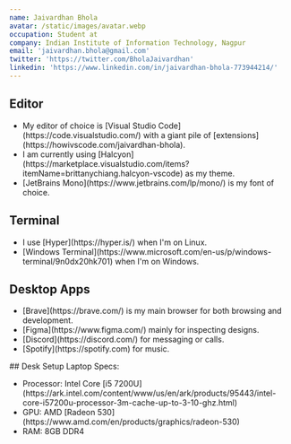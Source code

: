 ```yaml
---
name: Jaivardhan Bhola
avatar: /static/images/avatar.webp
occupation: Student at 
company: Indian Institute of Information Technology, Nagpur
email: 'jaivardhan.bhola@gmail.com'
twitter: 'https://twitter.com/BholaJaivardhan'
linkedin: 'https://www.linkedin.com/in/jaivardhan-bhola-773944214/'
---
```


## Editor

<ul>
  <li>
    My editor of choice is [Visual Studio Code](https://code.visualstudio.com/) with a giant pile of
    [extensions](https://howivscode.com/jaivardhan-bhola).
  </li>
  <li>
    I am currently using
    [Halcyon](https://marketplace.visualstudio.com/items?itemName=brittanychiang.halcyon-vscode) as my
    theme.
  </li>
  <li>
    [JetBrains Mono](https://www.jetbrains.com/lp/mono/) is my font of choice.
  </li>
</ul>

## Terminal

<ul>
  <li>I use [Hyper](https://hyper.is/) when I'm on Linux.</li>
  <li>
    [Windows Terminal](https://www.microsoft.com/en-us/p/windows-terminal/9n0dx20hk701) when I'm on
    Windows.
  </li>
</ul>

## Desktop Apps

<ul>
  <li>[Brave](https://brave.com/) is my main browser for both browsing and development.</li>
  <li>[Figma](https://www.figma.com/) mainly for inspecting designs.</li>
  <li>
    [Discord](https://discord.com/) for messaging or calls.
  </li>
  <li>[Spotify](https://spotify.com) for music.</li>
</ul>
## Desk Setup
  Laptop Specs:
  <ul>
    <li>
      Processor: Intel Core [i5
      7200U](https://ark.intel.com/content/www/us/en/ark/products/95443/intel-core-i57200u-processor-3m-cache-up-to-3-10-ghz.html)
    </li>
    <li>
      GPU: AMD [Radeon 530](https://www.amd.com/en/products/graphics/radeon-530)
    </li>
    <li>RAM: 8GB DDR4</li>
  </ul>